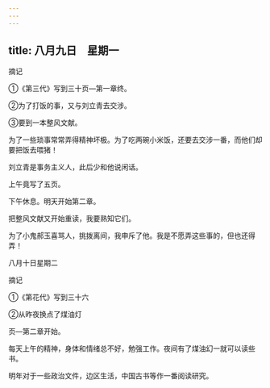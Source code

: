 ```yaml
---
---
---
```

title: 八月九日　星期一
---




摘记

①《第三代》写到三十页―第一章终。

②为了打饭的事，又与刘立青去交涉。

③要到一本整风文献。

为了一些琐事常常弄得精神坏极。为了吃两碗小米饭，还要去交涉一番，而他们却要把饭去喂猪！

刘立青是事务主义人，此后少和他说闲话。

上午竟写了五页。

下午休息。明天开始第二章。

把整风文献又开始重读，我要熟知它们。

为了小鬼郝玉喜骂人，挑拨离间，我申斥了他。我是不愿弄这些事的，但也还得弄！





八月十日星期二


摘记

①《第花代》写到三十六

②从昨夜换点了煤油灯

页―第二章开始。

每天上午的精神，身体和情绪总不好，勉强工作。夜间有了煤油幻一就可以读些书。

明年对于一些政治文件，边区生活，中国古书等作一番阅读研究。